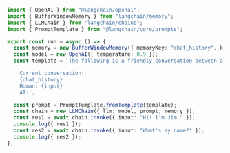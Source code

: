 ```typescript
import { OpenAI } from "@langchain/openai";
import { BufferWindowMemory } from "langchain/memory";
import { LLMChain } from "langchain/chains";
import { PromptTemplate } from "@langchain/core/prompts";

export const run = async () => {
  const memory = new BufferWindowMemory({ memoryKey: "chat_history", k: 1 });
  const model = new OpenAI({ temperature: 0.9 });
  const template = `The following is a friendly conversation between a human and an AI. The AI is talkative and provides lots of specific details from its context. If the AI does not know the answer to a question, it truthfully says it does not know.

    Current conversation:
    {chat_history}
    Human: {input}
    AI:`;

  const prompt = PromptTemplate.fromTemplate(template);
  const chain = new LLMChain({ llm: model, prompt, memory });
  const res1 = await chain.invoke({ input: "Hi! I'm Jim." });
  console.log({ res1 });
  const res2 = await chain.invoke({ input: "What's my name?" });
  console.log({ res2 });
};
```

